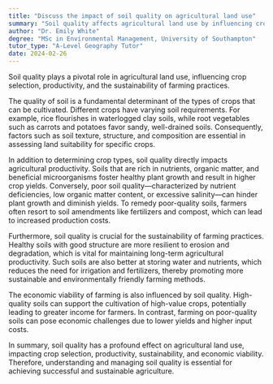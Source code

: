 ```yaml
---
title: "Discuss the impact of soil quality on agricultural land use"
summary: "Soil quality affects agricultural land use by influencing crop selection, productivity, and the sustainability of farming practices."
author: "Dr. Emily White"
degree: "MSc in Environmental Management, University of Southampton"
tutor_type: "A-Level Geography Tutor"
date: 2024-02-26
---
```


Soil quality plays a pivotal role in agricultural land use, influencing crop selection, productivity, and the sustainability of farming practices.

The quality of soil is a fundamental determinant of the types of crops that can be cultivated. Different crops have varying soil requirements. For example, rice flourishes in waterlogged clay soils, while root vegetables such as carrots and potatoes favor sandy, well-drained soils. Consequently, factors such as soil texture, structure, and composition are essential in assessing land suitability for specific crops.

In addition to determining crop types, soil quality directly impacts agricultural productivity. Soils that are rich in nutrients, organic matter, and beneficial microorganisms foster healthy plant growth and result in higher crop yields. Conversely, poor soil quality—characterized by nutrient deficiencies, low organic matter content, or excessive salinity—can hinder plant growth and diminish yields. To remedy poor-quality soils, farmers often resort to soil amendments like fertilizers and compost, which can lead to increased production costs.

Furthermore, soil quality is crucial for the sustainability of farming practices. Healthy soils with good structure are more resilient to erosion and degradation, which is vital for maintaining long-term agricultural productivity. Such soils are also better at storing water and nutrients, which reduces the need for irrigation and fertilizers, thereby promoting more sustainable and environmentally friendly farming methods.

The economic viability of farming is also influenced by soil quality. High-quality soils can support the cultivation of high-value crops, potentially leading to greater income for farmers. In contrast, farming on poor-quality soils can pose economic challenges due to lower yields and higher input costs.

In summary, soil quality has a profound effect on agricultural land use, impacting crop selection, productivity, sustainability, and economic viability. Therefore, understanding and managing soil quality is essential for achieving successful and sustainable agriculture.
    